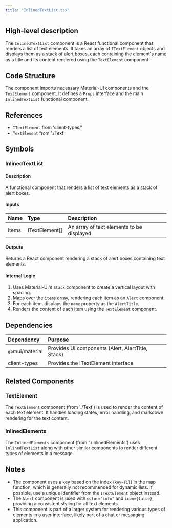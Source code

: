 ```yaml
---
title: "InlinedTextList.tsx"
---
```


## High-level description
The `InlinedTextList` component is a React functional component that renders a list of text elements. It takes an array of `ITextElement` objects and displays them as a stack of alert boxes, each containing the element's name as a title and its content rendered using the `TextElement` component.

## Code Structure
The component imports necessary Material-UI components and the `TextElement` component. It defines a `Props` interface and the main `InlinedTextList` functional component.

## References
- `ITextElement` from 'client-types/'
- `TextElement` from './Text'

## Symbols

### InlinedTextList
#### Description
A functional component that renders a list of text elements as a stack of alert boxes.

#### Inputs
| Name | Type | Description |
|:-----|:-----|:------------|
| items | ITextElement[] | An array of text elements to be displayed |

#### Outputs
Returns a React component rendering a stack of alert boxes containing text elements.

#### Internal Logic
1. Uses Material-UI's `Stack` component to create a vertical layout with spacing.
2. Maps over the `items` array, rendering each item as an `Alert` component.
3. For each item, displays the `name` property as the `AlertTitle`.
4. Renders the content of each item using the `TextElement` component.

## Dependencies
| Dependency | Purpose |
|:-----------|:--------|
| @mui/material | Provides UI components (Alert, AlertTitle, Stack) |
| client-types | Provides the ITextElement interface |

## Related Components

### TextElement
The `TextElement` component (from './Text') is used to render the content of each text element. It handles loading states, error handling, and markdown rendering for the text content.

### InlinedElements
The `InlinedElements` component (from './InlinedElements') uses `InlinedTextList` along with other similar components to render different types of elements in a message.

## Notes
- The component uses a key based on the index (`key={i}`) in the map function, which is generally not recommended for dynamic lists. If possible, use a unique identifier from the `ITextElement` object instead.
- The `Alert` component is used with `color="info"` and `icon={false}`, providing a consistent styling for all text elements.
- This component is part of a larger system for rendering various types of elements in a user interface, likely part of a chat or messaging application.